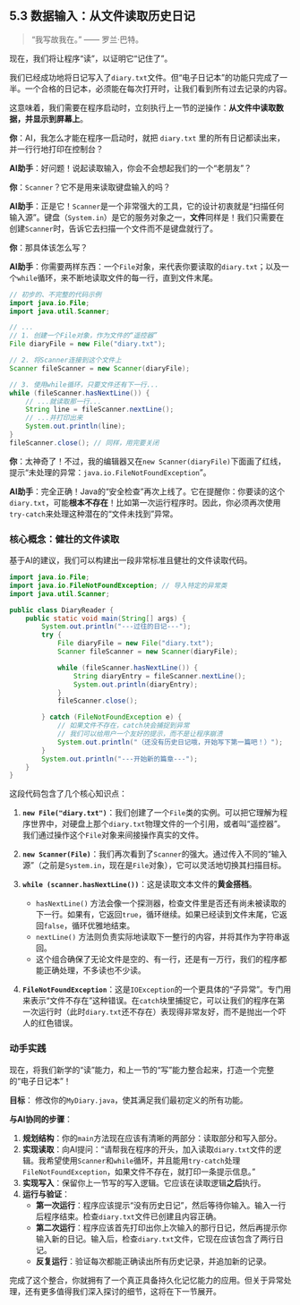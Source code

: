 ## 5.3 数据输入：从文件读取历史日记 {#sec-io-reading}

> “我写故我在。” —— 罗兰·巴特。

现在，我们将让程序“读”，以证明它“记住了”。

我们已经成功地将日记写入了`diary.txt`文件。但“电子日记本”的功能只完成了一半。一个合格的日记本，必须能在每次打开时，让我们看到所有过去记录的内容。

这意味着，我们需要在程序启动时，立刻执行上一节的逆操作：**从文件中读取数据，并显示到屏幕上**。

::: {.callout-note title="与AI的对话：让Scanner读取文件"}

**你**：AI，我怎么才能在程序一启动时，就把 `diary.txt` 里的所有日记都读出来，并一行行地打印在控制台？

**AI助手**：好问题！说起读取输入，你会不会想起我们的一个“老朋友”？

**你**：`Scanner`？它不是用来读取键盘输入的吗？

**AI助手**：正是它！`Scanner`是一个非常强大的工具，它的设计初衷就是“扫描任何输入源”。键盘（`System.in`）是它的服务对象之一，**文件**同样是！我们只需要在创建`Scanner`时，告诉它去扫描一个文件而不是键盘就行了。

**你**：那具体该怎么写？

**AI助手**：你需要两样东西：一个`File`对象，来代表你要读取的`diary.txt`；以及一个`while`循环，来不断地读取文件的每一行，直到文件末尾。

```java
// 初步的、不完整的代码示例
import java.io.File;
import java.util.Scanner;

// ...
// 1. 创建一个File对象，作为文件的“遥控器”
File diaryFile = new File("diary.txt");

// 2. 将Scanner连接到这个文件上
Scanner fileScanner = new Scanner(diaryFile);

// 3. 使用while循环，只要文件还有下一行...
while (fileScanner.hasNextLine()) {
    // ...就读取那一行...
    String line = fileScanner.nextLine();
    // ...并打印出来
    System.out.println(line);
}
fileScanner.close(); // 同样，用完要关闭
```

**你**：太神奇了！不过，我的编辑器又在`new Scanner(diaryFile)`下面画了红线，提示“未处理的异常：`java.io.FileNotFoundException`”。

**AI助手**：完全正确！Java的“安全检查”再次上线了。它在提醒你：你要读的这个`diary.txt`，可能**根本不存在**！比如第一次运行程序时。因此，你必须再次使用`try-catch`来处理这种潜在的“文件未找到”异常。

:::

### 核心概念：健壮的文件读取

基于AI的建议，我们可以构建出一段非常标准且健壮的文件读取代码。

```java
import java.io.File;
import java.io.FileNotFoundException; // 导入特定的异常类
import java.util.Scanner;

public class DiaryReader {
    public static void main(String[] args) {
        System.out.println("---过往的日记---");
        try {
            File diaryFile = new File("diary.txt");
            Scanner fileScanner = new Scanner(diaryFile);

            while (fileScanner.hasNextLine()) {
                String diaryEntry = fileScanner.nextLine();
                System.out.println(diaryEntry);
            }
            fileScanner.close();

        } catch (FileNotFoundException e) {
            // 如果文件不存在，catch块会捕捉到异常
            // 我们可以给用户一个友好的提示，而不是让程序崩溃
            System.out.println("（还没有历史日记哦，开始写下第一篇吧！）");
        }
        System.out.println("---开始新的篇章---");
    }
}
```

这段代码包含了几个核心知识点：

1.  **`new File("diary.txt")`**：我们创建了一个`File`类的实例。可以把它理解为程序世界中，对硬盘上那个`diary.txt`物理文件的一个引用，或者叫“遥控器”。我们通过操作这个`File`对象来间接操作真实的文件。

2.  **`new Scanner(File)`**：我们再次看到了`Scanner`的强大。通过传入不同的“输入源”（之前是`System.in`，现在是`File`对象），它可以灵活地切换其扫描目标。

3.  **`while (scanner.hasNextLine())`**：这是读取文本文件的**黄金搭档**。
    *   `hasNextLine()` 方法会像一个探测器，检查文件里是否还有尚未被读取的下一行。如果有，它返回`true`，循环继续。如果已经读到文件末尾，它返回`false`，循环优雅地结束。
    *   `nextLine()` 方法则负责实际地读取下一整行的内容，并将其作为字符串返回。
    *   这个组合确保了无论文件是空的、有一行，还是有一万行，我们的程序都能正确处理，不多读也不少读。

4.  **`FileNotFoundException`**：这是`IOException`的一个更具体的“子异常”。专门用来表示“文件不存在”这种错误。在`catch`块里捕捉它，可以让我们的程序在第一次运行时（此时`diary.txt`还不存在）表现得非常友好，而不是抛出一个吓人的红色错误。

### 动手实践

现在，将我们新学的“读”能力，和上一节的“写”能力整合起来，打造一个完整的“电子日记本”！

**目标**：
修改你的`MyDiary.java`，使其满足我们最初定义的所有功能。

**与AI协同的步骤**：

1.  **规划结构**：你的`main`方法现在应该有清晰的两部分：读取部分和写入部分。
2.  **实现读取**：向AI提问：“请帮我在程序的开头，加入读取`diary.txt`文件的逻辑。我希望使用`Scanner`和`while`循环，并且能用`try-catch`处理`FileNotFoundException`，如果文件不存在，就打印一条提示信息。”
3.  **实现写入**：保留你上一节写的写入逻辑。它应该在读取逻辑**之后**执行。
4.  **运行与验证**：
    *   **第一次运行**：程序应该提示“没有历史日记”，然后等待你输入。输入一行后程序结束。检查`diary.txt`文件已创建且内容正确。
    *   **第二次运行**：程序应该首先打印出你上次输入的那行日记，然后再提示你输入新的日记。输入后，检查`diary.txt`文件，它现在应该包含了两行日记。
    *   **反复运行**：验证每次都能正确读出所有历史记录，并追加新的记录。

完成了这个整合，你就拥有了一个真正具备持久化记忆能力的应用。但关于异常处理，还有更多值得我们深入探讨的细节，这将在下一节展开。